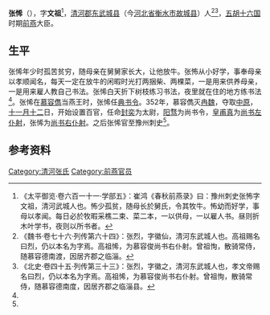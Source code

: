 '''张悕'''（{{bd|？||？||}}），字'''文祖'''<ref name=autogenerated1>《太平御览·卷六百一十一·学部五》：崔鸿《春秋前燕录》曰：豫州刺史张怖字文祖，清河武城人也。怖少孤贫，随母长於舅氏，令其牧牛。怖幼而好学，事母以孝闻。每日必於牧暇采樵二束、菜二本，一以供母，一以雇人书。昼则折木叶学书，夜则以所书者。</ref>，[[清河郡|清河郡]][[东武城县|东武城县]]（今[[河北省|河北省]][[衡水市|衡水市]][[故城县|故城县]]）人<ref>《魏书·卷七十六·列传第六十四》：张烈，字徽仙，清河东武城人也。高祖赐名曰烈，仍以本名为字焉。高祖悕，为慕容俊尚书右仆射。曾祖恂，散骑常侍，随慕容德南渡，因居齐郡之临淄。</ref><ref>《北史·卷四十五·列传第三十三》：张烈，字徽之，清河东武城人也，孝文帝赐名曰烈，仍以本名为字焉。高祖悕，为慕容俊尚书右仆射。曾祖恂，散骑常侍，随慕容德南度，因居齐郡之临淄县。</ref>，[[五胡十六国|五胡十六国]]时期[[前燕|前燕]]大臣。

==生平==
张悕年少时孤苦贫穷，随母亲在舅舅家长大，让他放牛。张怖从小好学，事奉母亲以孝顺闻名，每天一定在放牛的闲暇时光打两捆柴、两棵菜，一是用来供养母亲，一是用来雇人教自己书法。张悕白天折下树枝练习书法，夜里就在住的地方练书法<ref name=autogenerated1 />。张悕在[[慕容儁|慕容儁]]当燕王时，张悕任[[典书令|典书令]]。352年，慕容儁灭[[冉魏|冉魏]]，夺取[[中原|中原]]，[[十一月十二|十一月十二]]日，开始设置百官，任命[[封奕|封奕]]为太尉，[[阳骛|阳骛]]为尚书令，[[皇甫真|皇甫真]]为[[尚书左仆射|尚书左仆射]]，张悕为[[尚书右仆射|尚书右仆射]]。之后张悕官至豫州刺史<ref name=autogenerated1 />。

==参考资料==
{{reflist}}

[[Category:清河张氏|Category:清河张氏]]
[[Category:前燕官员|Category:前燕官员]]